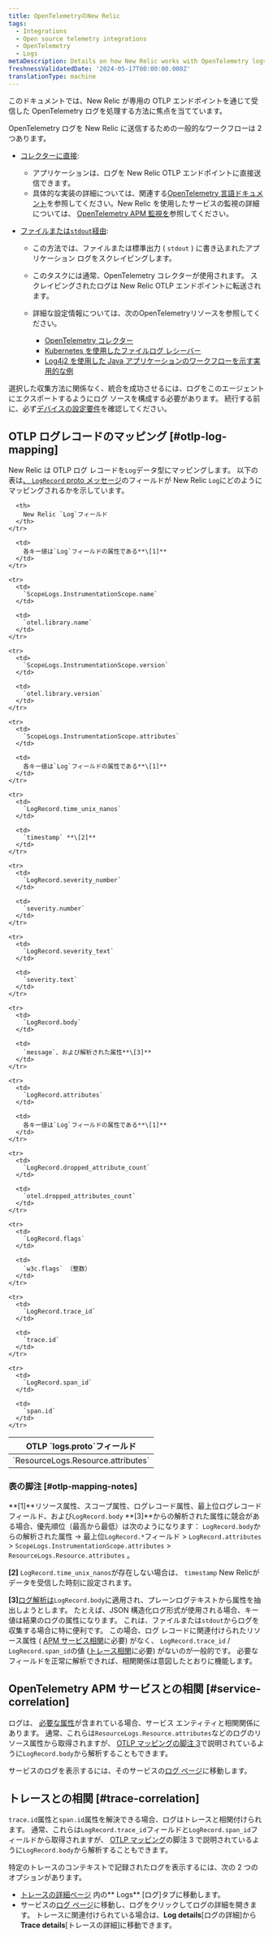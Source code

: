 ```yaml
---
title: OpenTelemetryのNew Relic
tags:
  - Integrations
  - Open source telemetry integrations
  - OpenTelemetry
  - Logs
metaDescription: Details on how New Relic works with OpenTelemetry logs
freshnessValidatedDate: '2024-05-17T00:00:00.000Z'
translationType: machine
---
```


このドキュメントでは、New Relic が専用の OTLP エンドポイントを通じて受信した OpenTelemetry ログを処理する方法に焦点を当てています。

OpenTelemetry ログを New Relic に送信するための一般的なワークフローは 2 つあります。

* [コレクターに直接](https://opentelemetry.io/docs/specs/otel/logs/#direct-to-collector):

  * アプリケーションは、ログを New Relic OTLP エンドポイントに直接送信できます。
  * 具体的な実装の詳細については、関連する[OpenTelemetry 言語ドキュメント](https://opentelemetry.io/docs/languages/)を参照してください。New Relic を使用したサービスの監視の詳細については、 [OpenTelemetry APM 監視を](/docs/more-integrations/open-source-telemetry-integrations/opentelemetry/get-started/apm-monitoring/opentelemetry-apm-intro/)参照してください。

* [ファイルまたは`stdout`経由](https://opentelemetry.io/docs/specs/otel/logs/#via-file-or-stdout-logs):

  * この方法では、ファイルまたは標準出力 ( `stdout` ) に書き込まれたアプリケーション ログをスクレイピングします。

  * このタスクには通常、OpenTelemetry コレクターが使用されます。 スクレイピングされたログは New Relic OTLP エンドポイントに転送されます。

  * 詳細な設定情報については、次のOpenTelemetryリソースを参照してください。

    * [OpenTelemetry コレクター](https://opentelemetry.io/docs/collector/)
    * [Kubernetes を使用したファイルログ レシーバー](https://opentelemetry.io/docs/kubernetes/collector/components/#filelog-receiver)
    * [Log4j2 を使用した Java アプリケーションのワークフローを示す実用的な例](https://github.com/newrelic/newrelic-opentelemetry-examples/tree/main/other-examples/java/logs-in-context-log4j2)

選択した収集方法に関係なく、統合を成功させるには、ログをこのエージェントにエクスポートするようにログ ソースを構成する必要があります。 続行する前に、必ず[デバイスの設定要件](/docs/more-integrations/open-source-telemetry-integrations/opentelemetry/best-practices/opentelemetry-otlp/#configure-endpoint-port-protocol)を確認してください。

## OTLP ログレコードのマッピング [#otlp-log-mapping]

New Relic は OTLP ログ レコードを`Log`データ型にマッピングします。 以下の表は[、 `LogRecord` proto メッセージ](https://github.com/open-telemetry/opentelemetry-proto/blob/main/opentelemetry/proto/logs/v1/logs.proto)のフィールドが New Relic `Log`にどのようにマッピングされるかを示しています。

<table>
  <thead>
    <tr>
      <th>
        OTLP `logs.proto`フィールド
      </th>

      <th>
        New Relic `Log`フィールド
      </th>
    </tr>
  </thead>

  <tbody>
    <tr>
      <td>
        `ResourceLogs.Resource.attributes`
      </td>

      <td>
        各キー値は`Log`フィールドの属性である**\[1]**
      </td>
    </tr>

    <tr>
      <td>
        `ScopeLogs.InstrumentationScope.name`
      </td>

      <td>
        `otel.library.name`
      </td>
    </tr>

    <tr>
      <td>
        `ScopeLogs.InstrumentationScope.version`
      </td>

      <td>
        `otel.library.version`
      </td>
    </tr>

    <tr>
      <td>
        `ScopeLogs.InstrumentationScope.attributes`
      </td>

      <td>
        各キー値は`Log`フィールドの属性である**\[1]**
      </td>
    </tr>

    <tr>
      <td>
        `LogRecord.time_unix_nanos`
      </td>

      <td>
        `timestamp` **\[2]**
      </td>
    </tr>

    <tr>
      <td>
        `LogRecord.severity_number`
      </td>

      <td>
        `severity.number`
      </td>
    </tr>

    <tr>
      <td>
        `LogRecord.severity_text`
      </td>

      <td>
        `severity.text`
      </td>
    </tr>

    <tr>
      <td>
        `LogRecord.body`
      </td>

      <td>
        `message`、および解析された属性**\[3]**
      </td>
    </tr>

    <tr>
      <td>
        `LogRecord.attributes`
      </td>

      <td>
        各キー値は`Log`フィールドの属性である**\[1]**
      </td>
    </tr>

    <tr>
      <td>
        `LogRecord.dropped_attribute_count`
      </td>

      <td>
        `otel.dropped_attributes_count`
      </td>
    </tr>

    <tr>
      <td>
        `LogRecord.flags`
      </td>

      <td>
        `w3c.flags` （整数）
      </td>
    </tr>

    <tr>
      <td>
        `LogRecord.trace_id`
      </td>

      <td>
        `trace.id`
      </td>
    </tr>

    <tr>
      <td>
        `LogRecord.span_id`
      </td>

      <td>
        `span.id`
      </td>
    </tr>
  </tbody>
</table>

### 表の脚注 [#otlp-mapping-notes]

**\[1]**リソース属性、スコープ属性、ログレコード属性、最上位ログレコードフィールド、および`LogRecord.body` **\[3]**からの解析された属性に競合がある場合、優先順位（最高から最低）は次のようになります： `LogRecord.body`からの解析された属性 -> 最上位`LogRecord.*`フィールド > `LogRecord.attributes` > `ScopeLogs.InstrumentationScope.attributes` > `ResourceLogs.Resource.attributes` 。

**\[2]** `LogRecord.time_unix_nanos`が存在しない場合は、 `timestamp` New Relicがデータを受信した時刻に設定されます。

**\[3]**[ログ解析は](/docs/logs/ui-data/parsing/)`LogRecord.body`に適用され、プレーンログテキストから属性を抽出しようとします。 たとえば、JSON 構造化ログ形式が使用される場合、キー値は結果のログの属性になります。 これは、ファイルまたは`stdout`からログを収集する場合に特に便利です。 この場合、ログ レコードに関連付けられたリソース属性 ( [APM サービス相関](#service-correlation)に必要) がなく、 `LogRecord.trace_id` / `LogRecord.span_id`の値 ([トレース相関](#trace-correlation)に必要) がないのが一般的です。 必要なフィールドを正常に解析できれば、相関関係は意図したとおりに機能します。

## OpenTelemetry APM サービスとの相関 [#service-correlation]

ログは、 [必要な属性](/docs/more-integrations/open-source-telemetry-integrations/opentelemetry/best-practices/opentelemetry-best-practices-resources/#required-attributes)が含まれている場合、サービス エンティティと相関関係にあります。 通常、これらは`ResourceLogs.Resource.attributes`などのログのリソース属性から取得されますが、 [OTLP マッピングの脚注 3](#otlp-mapping-notes)で説明されているように`LogRecord.body`から解析することもできます。

サービスのログを表示するには、そのサービスの[ログ ページ](/docs/logs/ui-data/use-logs-ui/)に移動します。

## トレースとの相関 [#trace-correlation]

`trace.id`属性と`span.id`属性を解決できる場合、ログはトレースと相関付けられます。 通常、これらは`LogRecord.trace_id`フィールドと`LogRecord.span_id`フィールドから取得されますが、 [OTLP マッピング](#otlp-mapping-notes)の脚注 3 で説明されているように`LogRecord.body`から解析することもできます。

特定のトレースのコンテキストで記録されたログを表示するには、次の 2 つのオプションがあります。

* [トレースの詳細ページ](/docs/distributed-tracing/ui-data/trace-details/#view-your-logs) 内の** Logs** \[ログ]タブに移動します。
* サービスの[ログ ページ](/docs/logs/ui-data/use-logs-ui/)に移動し、ログをクリックしてログの詳細を開きます。 トレースに関連付けられている場合は、**Log details**\[ログの詳細]から**Trace details**\[トレースの詳細]に移動できます。